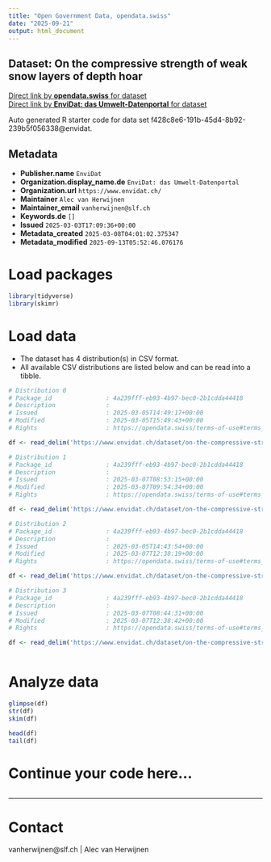 ```yaml
---
title: "Open Government Data, opendata.swiss"
date: "2025-09-21"
output: html_document
---
```


## Dataset: On the compressive strength of weak snow layers of depth hoar



[Direct link by **opendata.swiss** for dataset](https://opendata.swiss/de/dataset/on-the-compressive-strength-of-weak-snow-layers-of-depth-hoar)<br>
[Direct link by **EnviDat: das Umwelt-Datenportal** for dataset](https://www.envidat.ch/#/metadata/on-the-compressive-strength-of-weak-snow-layers-of-depth-hoar)

Auto generated R starter code for data set f428c8e6-191b-45d4-8b92-239b5f056338@envidat.

## Metadata

- **Publisher.name** `EnviDat`
- **Organization.display_name.de** `EnviDat: das Umwelt-Datenportal`
- **Organization.url** `https://www.envidat.ch/`
- **Maintainer** `Alec van Herwijnen`
- **Maintainer_email** `vanherwijnen@slf.ch`
- **Keywords.de** `[]`
- **Issued** `2025-03-03T17:09:36+00:00`
- **Metadata_created** `2025-03-08T04:01:02.375347`
- **Metadata_modified** `2025-09-13T05:52:46.076176`


# Load packages

```r

library(tidyverse)
library(skimr)

```

# Load data

-   The dataset has 4 distribution(s) in CSV format.
-   All available CSV distributions are listed below and can be read into a tibble.

```r

# Distribution 0
# Package_id               : 4a239fff-eb93-4b97-bec0-2b1cdda44418
# Description              : 
# Issued                   : 2025-03-05T14:49:17+00:00
# Modified                 : 2025-03-05T15:49:43+00:00
# Rights                   : https://opendata.swiss/terms-of-use#terms_by

df <- read_delim('https://www.envidat.ch/dataset/on-the-compressive-strength-of-weak-snow-layers-of-depth-hoar/resource/adb3a453-f03a-44cc-b74b-ff9cb12878ec')

# Distribution 1
# Package_id               : 4a239fff-eb93-4b97-bec0-2b1cdda44418
# Description              : 
# Issued                   : 2025-03-07T08:53:15+00:00
# Modified                 : 2025-03-07T09:54:34+00:00
# Rights                   : https://opendata.swiss/terms-of-use#terms_by

df <- read_delim('https://www.envidat.ch/dataset/on-the-compressive-strength-of-weak-snow-layers-of-depth-hoar/resource/f100da36-5f10-49ba-a38d-140aed84c664')

# Distribution 2
# Package_id               : 4a239fff-eb93-4b97-bec0-2b1cdda44418
# Description              : 
# Issued                   : 2025-03-05T14:43:54+00:00
# Modified                 : 2025-03-07T12:38:19+00:00
# Rights                   : https://opendata.swiss/terms-of-use#terms_by

df <- read_delim('https://www.envidat.ch/dataset/on-the-compressive-strength-of-weak-snow-layers-of-depth-hoar/resource/e8f6bc95-aff3-437e-a5a2-b04cb020f330')

# Distribution 3
# Package_id               : 4a239fff-eb93-4b97-bec0-2b1cdda44418
# Description              : 
# Issued                   : 2025-03-07T08:44:31+00:00
# Modified                 : 2025-03-07T12:38:42+00:00
# Rights                   : https://opendata.swiss/terms-of-use#terms_by

df <- read_delim('https://www.envidat.ch/dataset/on-the-compressive-strength-of-weak-snow-layers-of-depth-hoar/resource/83b74fbf-3d28-4a2e-b856-92573f39977c')



```

# Analyze data

```r

glimpse(df)
str(df)
skim(df)

head(df)
tail(df)

```

# Continue your code here...

```r

```

------------------------------------------------------------------------

# Contact

vanherwijnen@slf.ch | Alec van Herwijnen
